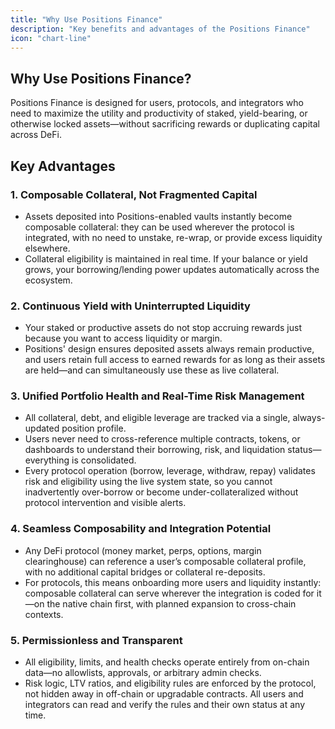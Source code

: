 ```yaml
---
title: "Why Use Positions Finance"
description: "Key benefits and advantages of the Positions Finance"
icon: "chart-line"
---
```


## Why Use Positions Finance?

Positions Finance is designed for users, protocols, and integrators who need to maximize the utility and productivity of staked, yield-bearing, or otherwise locked assets—without sacrificing rewards or duplicating capital across DeFi.

## Key Advantages

### 1. Composable Collateral, Not Fragmented Capital

- Assets deposited into Positions-enabled vaults instantly become composable collateral: they can be used wherever the protocol is integrated, with no need to unstake, re-wrap, or provide excess liquidity elsewhere.
- Collateral eligibility is maintained in real time. If your balance or yield grows, your borrowing/lending power updates automatically across the ecosystem.

### 2. Continuous Yield with Uninterrupted Liquidity

- Your staked or productive assets do not stop accruing rewards just because you want to access liquidity or margin.
- Positions' design ensures deposited assets always remain productive, and users retain full access to earned rewards for as long as their assets are held—and can simultaneously use these as live collateral.

### 3. Unified Portfolio Health and Real-Time Risk Management

- All collateral, debt, and eligible leverage are tracked via a single, always-updated position profile.
- Users never need to cross-reference multiple contracts, tokens, or dashboards to understand their borrowing, risk, and liquidation status—everything is consolidated.
- Every protocol operation (borrow, leverage, withdraw, repay) validates risk and eligibility using the live system state, so you cannot inadvertently over-borrow or become under-collateralized without protocol intervention and visible alerts.

### 4. Seamless Composability and Integration Potential

- Any DeFi protocol (money market, perps, options, margin clearinghouse) can reference a user’s composable collateral profile, with no additional capital bridges or collateral re-deposits.
- For protocols, this means onboarding more users and liquidity instantly: composable collateral can serve wherever the integration is coded for it—on the native chain first, with planned expansion to cross-chain contexts.

### 5. Permissionless and Transparent

- All eligibility, limits, and health checks operate entirely from on-chain data—no allowlists, approvals, or arbitrary admin checks.
- Risk logic, LTV ratios, and eligibility rules are enforced by the protocol, not hidden away in off-chain or upgradable contracts. All users and integrators can read and verify the rules and their own status at any time.